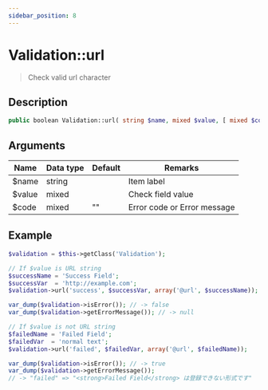 ```yaml
---
sidebar_position: 8
---
```


# Validation::url

> Check valid url character

## Description

```php
public boolean Validation::url( string $name, mixed $value, [ mixed $code = '' ] )
```

## Arguments

| Name   | Data type | Default | Remarks                     |
| ------ | --------- | ------- | --------------------------- |
| $name  | string    |         | Item label                  |
| $value | mixed     |         | Check field value           |
| $code  | mixed     | ""      | Error code or Error message |

## Example

```php title="Controller"
$validation = $this->getClass('Validation');

// If $value is URL string
$successName = 'Success Field';
$successVar  = 'http://example.com';
$validation->url('success', $successVar, array('@url', $successName));

var_dump($validation->isError()); // -> false
var_dump($validation->getErrorMessage()); // -> null

// If $value is not URL string
$failedName = 'Failed Field';
$failedVar  = 'normal text';
$validation->url('failed', $failedVar, array('@url', $failedName));

var_dump($validation->isError()); // -> true
var_dump($validation->getErrorMessage());
// -> "failed" => "<strong>Failed Field</strong> は登録できない形式です"
```
